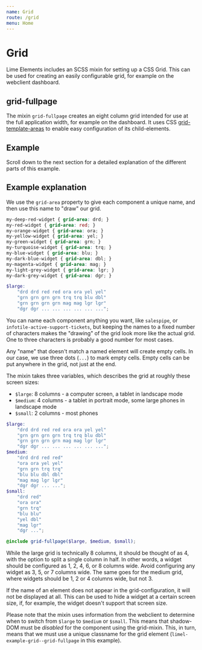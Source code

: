 ```yaml
---
name: Grid
route: /grid
menu: Home
---
```


# Grid

Lime Elements includes an SCSS mixin for setting up a CSS Grid. This can be used for creating an easily configurable grid, for example on the webclient dashboard.

## grid-fullpage

The mixin `grid-fullpage` creates an eight column grid intended for use at the full application width, for example on the dashboard. It uses CSS [grid-template-areas](https://developer.mozilla.org/en-US/docs/Web/CSS/grid-template-areas) to enable easy configuration of its child-elements.

## Example

Scroll down to the next section for a detailed explanation of the different parts of this example.

<limel-example name="limel-example-grid-fullpage" />

## Example explanation

We use the `grid-area` property to give each component a unique name, and then use this name to "draw" our grid.

```scss
my-deep-red-widget { grid-area: drd; }
my-red-widget { grid-area: red; }
my-orange-widget { grid-area: ora; }
my-yellow-widget { grid-area: yel; }
my-green-widget { grid-area: grn; }
my-turquoise-widget { grid-area: trq; }
my-blue-widget { grid-area: blu; }
my-dark-blue-widget { grid-area: dbl; }
my-magenta-widget { grid-area: mag; }
my-light-grey-widget { grid-area: lgr; }
my-dark-grey-widget { grid-area: dgr; }

$large:
    "drd drd red red ora ora yel yel"
    "grn grn grn grn trq trq blu dbl"
    "grn grn grn grn mag mag lgr lgr"
    "dgr dgr ... ... ... ... ... ...";
```

You can name each component anything you want, like `salespipe`, or `infotile-active-support-tickets`, but keeping the names to a fixed number of characters makes the "drawing" of the grid look more like the actual grid. One to three characters is probably a good number for most cases.

Any "name" that doesn't match a named element will create empty cells. In our case, we use three dots (`...`) to mark empty cells. Empty cells can be put anywhere in the grid, not just at the end.

The mixin takes three variables, which describes the grid at roughly these screen sizes:
- `$large`: 8 columns - a computer screen, a tablet in landscape mode
- `$medium`: 4 columns - a tablet in portrait mode, some large phones in landscape mode
- `$small`: 2 columns - most phones

```scss
$large:
    "drd drd red red ora ora yel yel"
    "grn grn grn grn trq trq blu dbl"
    "grn grn grn grn mag mag lgr lgr"
    "dgr dgr ... ... ... ... ... ...";
$medium:
    "drd drd red red"
    "ora ora yel yel"
    "grn grn trq trq"
    "blu blu dbl dbl"
    "mag mag lgr lgr"
    "dgr dgr ... ...";
$small:
    "drd red"
    "ora ora"
    "grn trq"
    "blu blu"
    "yel dbl"
    "mag lgr"
    "dgr ...";

@include grid-fullpage($large, $medium, $small);
```

While the large grid is technically 8 columns, it should be thought of as 4, with the option to split a single column in half. In other words, a widget should be configured as 1, 2, 4, 6, or 8 columns wide. Avoid configuring any widget as 3, 5, or 7 columns wide. The same goes for the medium grid, where widgets should be 1, 2 or 4 columns wide, but not 3.

If the name of an element does not appear in the grid-configuration, it will not be displayed at all. This can be used to hide a widget at a certain screen size, if, for example, the widget doesn't support that screen size.

Please note that the mixin uses information from the webclient to determine when to switch from `$large` to `$medium` or `$small`. This means that shadow-DOM must be *disabled* for the component using the grid-mixin. This, in turn, means that we must use a unique classname for the grid element (`limel-example-grid--grid-fullpage` in this example).
